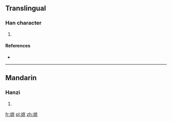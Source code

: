 ==Translingual==

===Han character===
{{Han char|rn=86|rad=火|as=11|sn=15|four=|canj=火戈廿火 (FITF)}}

# {{defn|Han|sort=火11}}

====References====
* {{Han ref|kx=0680.390|dkj=19350|dj=1092.150|hdz=32229.120|uh=71AB|ud=29099}}

----

==Mandarin==

===Hanzi===
{{cmn-hanzi|pin=[[zhì]] ([[zhi4]])|wg=chih<sup>4</sup>}}

# {{defn|Mandarin|sort=火11}}

[[fr:熫]]
[[pl:熫]]
[[zh:熫]]